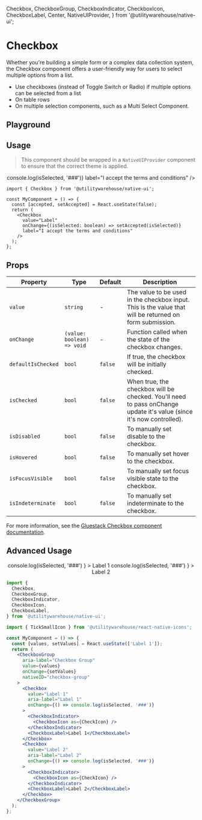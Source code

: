   Checkbox,
  CheckboxGroup,
  CheckboxIndicator,
  CheckboxIcon,
  CheckboxLabel,
  Center,
  NativeUIProvider,
} from '@utilitywarehouse/native-ui';

<Meta of={CheckboxStories} />

# Checkbox

Whether you're building a simple form or a complex data collection system, the Checkbox component offers a user-friendly way for users to select multiple options from a list.

- Use checkboxes (instead of Toggle Switch or Radio) if multiple options can be selected from a list
- On table rows
- On multiple selection components, such as a Multi Select Component.

## Playground

<Primary />

<Controls />

## Usage

> This component should be wrapped in a `NativeUIProvider` component to ensure that the correct theme is applied.

<Canvas>
  <NativeUIProvider>
    <Center>
      <Checkbox
        value="Label"
        onChange={() => console.log(isSelected, '###')}
        label="I accept the terms and conditions"
      />
    </Center>
  </NativeUIProvider>
</Canvas>

```tsx
import { Checkbox } from '@utilitywarehouse/native-ui';

const MyComponent = () => {
  const [accepted, setAccepted] = React.useState(false);
  return (
    <Checkbox
      value="Label"
      onChange={(isSelected: boolean) => setAccepted(isSelected)}
      label="I accept the terms and conditions"
    />
  );
};
```

## Props

| Property           | Type                       | Default | Description                                                                                                          |
| ------------------ | -------------------------- | ------- | -------------------------------------------------------------------------------------------------------------------- |
| `value`            | `string`                   | -       | The value to be used in the checkbox input. This is the value that will be returned on form submission.              |
| `onChange`         | `(value: boolean) => void` | -       | Function called when the state of the checkbox changes.                                                              |
| `defaultIsChecked` | `bool`                     | `false` | If true, the checkbox will be initially checked.                                                                     |
| `isChecked`        | `bool`                     | `false` | When true, the checkbox will be checked. You'll need to pass onChange update it's value (since it's now controlled). |
| `isDisabled`       | `bool`                     | `false` | To manually set disable to the checkbox.                                                                             |
| `isHovered`        | `bool`                     | `false` | To manually set hover to the checkbox.                                                                               |
| `isFocusVisible`   | `bool`                     | `false` | To manually set focus visible state to the checkbox.                                                                 |
| `isIndeterminate`  | `bool`                     | `false` | To manually set indeterminate to the checkbox.                                                                       |

For more information, see the [Gluestack Checkbox component documentation](https://gluestack.io/ui/docs/components/forms/checkbox).

## Advanced Usage

<Canvas>
  <NativeUIProvider>
    <Center>
      <CheckboxGroup
        aria-label="Checkbox Group"
        value={['Label 1']}
        nativeID="checkbox-group"
      >
        <Checkbox
          value="Label 1"
          aria-label="Label 1"
          onChange={() =>
            console.log(isSelected, '###')
          }
        >
          <CheckboxIndicator>
            <CheckboxIcon as={TickSmallIcon} />
          </CheckboxIndicator>
          <CheckboxLabel>Label 1</CheckboxLabel>
        </Checkbox>
        <Checkbox
          value="Label 2"
          aria-label="Label 2"
          onChange={() =>
            console.log(isSelected, '###')
          }
        >
          <CheckboxIndicator>
            <CheckboxIcon as={TickSmallIcon} />
          </CheckboxIndicator>
          <CheckboxLabel>Label 2</CheckboxLabel>
        </Checkbox>
      </CheckboxGroup>
    </Center>

  </NativeUIProvider>
</Canvas>

```jsx
import {
  Checkbox,
  CheckboxGroup,
  CheckboxIndicator,
  CheckboxIcon,
  CheckboxLabel,
} from '@utilitywarehouse/native-ui';

import { TickSmallIcon } from '@utilitywarehouse/react-native-icons';

const MyComponent = () => {
  const [values, setValues] = React.useState(['Label 1']);
  return (
    <CheckboxGroup
      aria-label="Checkbox Group"
      value={values}
      onChange={setValues}
      nativeID="checkbox-group"
    >
      <Checkbox
        value="Label 1"
        aria-label="Label 1"
        onChange={() => console.log(isSelected, '###')}
      >
        <CheckboxIndicator>
          <CheckboxIcon as={CheckIcon} />
        </CheckboxIndicator>
        <CheckboxLabel>Label 1</CheckboxLabel>
      </Checkbox>
      <Checkbox
        value="Label 2"
        aria-label="Label 2"
        onChange={() => console.log(isSelected, '###')}
      >
        <CheckboxIndicator>
          <CheckboxIcon as={CheckIcon} />
        </CheckboxIndicator>
        <CheckboxLabel>Label 2</CheckboxLabel>
      </Checkbox>
    </CheckboxGroup>
  );
};
```
